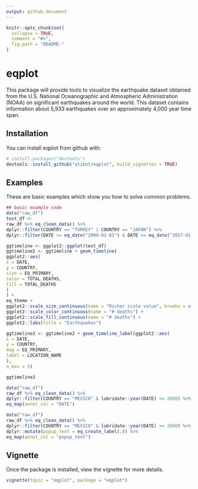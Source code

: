 ```yaml
---
output: github_document
---
```



```r
knitr::opts_chunk$set(
  collapse = TRUE,
  comment = "#>",
  fig.path = "README-"
)
```

# eqplot

This package will provide tools to visualize the earthquake dataset obtained from the U.S. National Oceanographic and Atmospheric Administration (NOAA) on significant earthquakes around the world. This dataset contains information about 5,933 earthquakes over an approximately 4,000 year time span.


## Installation

You can install eqplot from github with:

```r
# install.packages("devtools")
devtools::install_github("atibot/eqplot", build_vignettes = TRUE)
```


## Examples

These are basic examples which show you how to solve common problems. 

```r
## basic example code
data("raw_df")
test_df <-
raw_df %>% eq_clean_data() %>%
dplyr::filter(COUNTRY == "TURKEY" | COUNTRY == "JAPAN") %>%
dplyr::filter(DATE >= eq_date("2000-01-01") & DATE <= eq_date("2017-01-01"))

ggtimeline <- ggplot2::ggplot(test_df)
ggtimeline2 <- ggtimeline + geom_timeline(
ggplot2::aes(
x = DATE,
y = COUNTRY,
size = EQ_PRIMARY,
color = TOTAL_DEATHS,
fill = TOTAL_DEATHS
)
) +
eq_theme +
ggplot2::scale_size_continuous(name = "Richer scale value", breaks = c(0, 2, 4, 6, 8)) +
ggplot2::scale_color_continuous(name = "# deaths") +
ggplot2::scale_fill_continuous(name = "# deaths") +
ggplot2::labs(title = "Earthquakes")

ggtimeline3 <- ggtimeline2 + geom_timeline_label(ggplot2::aes(
x = DATE,
y = COUNTRY,
mag = EQ_PRIMARY,
label = LOCATION_NAME
),
n_max = 5)

ggtimeline3
```

```r
data("raw_df")
raw_df %>% eq_clean_data() %>%
dplyr::filter(COUNTRY == "MEXICO" & lubridate::year(DATE) >= 2000) %>%
eq_map(annot_col = "DATE")
```

```r
data("raw_df")
raw_df %>% eq_clean_data() %>%
dplyr::filter(COUNTRY == "MEXICO" & lubridate::year(DATE) >= 2000) %>%
dplyr::mutate(popup_text = eq_create_label(.)) %>%
eq_map(annot_col = "popup_text")
```

## Vignette

Once the package is installed, view the vignette for more details.

```r
vignette(topic = "eqplot", package = "eqplot")
```
